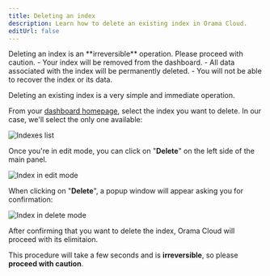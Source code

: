 ```yaml
---
title: Deleting an index
description: Learn how to delete an existing index in Orama Cloud.
editUrl: false
---
```


<Aside type="caution">
  Deleting an index is an **irreversible** operation. Please proceed with caution.
- Your index will be removed from the dashboard.
- All data associated with the index will be permanently deleted.
- You will not be able to recover the index or its data.
</Aside>

Deleting an existing index is a very simple and immediate operation.

From your <a href="https://cloud.orama.com/indexes" target="_blank">dashboard homepage</a>, select the index you want to delete. In our case, we'll select the only one available:

<img
  src="/cloud/guides/working-with-indexes/indexes-list.png"
  alt="Indexes list"
/>

Once you're in edit mode, you can click on "**Delete**" on the left side of the main panel.

<img
  src="/cloud/guides/working-with-indexes/edit-index.png"
  alt="Index in edit mode"
/>

When clicking on "**Delete**", a popup window will appear asking you for confirmation:

<img
  src="/cloud/guides/working-with-indexes/delete.png"
  alt="Index in delete mode"
/>

After confirming that you want to delete the index, Orama Cloud will proceed with its elimitaion.

This procedure will take a few seconds and is **irreversible**, so please **proceed with caution**.

